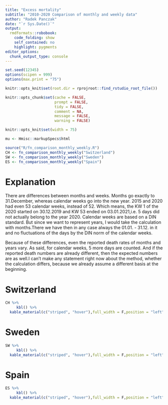 ```yaml
---
title: "Excess mortality"
subtitle: "2010-2020 Comparison of monthly and weekly data"
author: "Radek Panczak"
date: "`r Sys.Date()`"
output:
  rmdformats::robobook:
    code_folding: show
    self_contained: no
    highlight: pygments
editor_options: 
  chunk_output_type: console
---
```


<!-- ----------------------------------------------------- -->

```r
set.seed(12345)
options(scipen = 999)
options(max.print = "75")

```

```r
knitr::opts_knit$set(root.dir = rprojroot::find_rstudio_root_file())

knitr::opts_chunk$set(cache = FALSE,
                      prompt = FALSE,
                      tidy = FALSE,
                      comment = NA,
                      message = FALSE,
                      warning = FALSE)

knitr::opts_knit$set(width = 75)

mu <- Hmisc::markupSpecs$html
```

<!-- ----------------------------------------------------- -->

```r
source("R/fn_comparison_monthly_weekly.R")
CH <- fn_comparison_monthly_weekly("Switzerland")
SW <- fn_comparison_monthly_weekly("Sweden")
ES <- fn_comparison_monthly_weekly("Spain")
```
# Explanation

There are differences between months and weeks. Months go exactly to 31.December, whereas calendar weeks go into the new year. 2015 and 2020 had even 53 calendar weeks, instead of 52.  Which means, the KW 1 of the 2020 started on 30.12.2019 and KW 53 ended on 03.01.2021,i.e. 5 days did not actually belong to the year 2020. Calendar weeks are based on a DIN standard. But since we want to represent years, I would take the calculation with months.There we have then in any case always the 01.01. - 31.12. in it and no fluctuations of the days by the DIN norm of the calendar weeks.

Because of these differences, even the reported death rates of months and years vary. As said, for calendar weeks, 5 more days are counted. And if the reported death numbers are already different, then the expected numbers are as well.I can't make any statement right now about the method, whether the calculation differs, because we already assume a different basis at the beginning. 

# Switzerland 

```r
CH %>%
     kbl() %>%
  kable_material(c("striped", "hover"),full_width = F,position = "left")
```

# Sweden

```r
SW %>%
     kbl() %>%
  kable_material(c("striped", "hover"),full_width = F,position = "left")
```

# Spain
```r
ES %>%
     kbl() %>%
  kable_material(c("striped", "hover"),full_width = F,position = "left")
```
